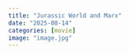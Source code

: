```yaml
---
title: "Jurassic World and Marx"
date: "2025-08-14"
categories: [movie]
image: "image.jpg"
---
```


<!-- 马克思曾经有一个预言：共产主义革命会在资本主义最发达的国家首先发生。 -->